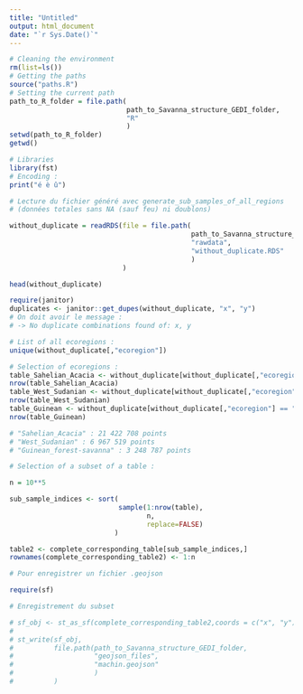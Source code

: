 ```yaml
---
title: "Untitled"
output: html_document
date: "`r Sys.Date()`"
---
```


```r
# Cleaning the environment
rm(list=ls())
# Getting the paths
source("paths.R")
# Setting the current path
path_to_R_folder = file.path(
                             path_to_Savanna_structure_GEDI_folder,
                             "R"
                             )
setwd(path_to_R_folder)
getwd()

# Libraries
library(fst)
# Encoding :
print("é è û")
```

```r
# Lecture du fichier généré avec generate_sub_samples_of_all_regions
# (données totales sans NA (sauf feu) ni doublons)

without_duplicate = readRDS(file = file.path(
                                             path_to_Savanna_structure_GEDI_folder,
                                             "rawdata",
                                             "without_duplicate.RDS"
                                             )
                            )

head(without_duplicate)

require(janitor)
duplicates <- janitor::get_dupes(without_duplicate, "x", "y")
# On doit avoir le message :
# -> No duplicate combinations found of: x, y
```

```r
# List of all ecoregions :
unique(without_duplicate[,"ecoregion"])

# Selection of ecoregions :
table_Sahelian_Acacia <- without_duplicate[without_duplicate[,"ecoregion"] == "Sahelian_Acacia", ]
nrow(table_Sahelian_Acacia)
table_West_Sudanian <- without_duplicate[without_duplicate[,"ecoregion"] == "West_Sudanian", ]
nrow(table_West_Sudanian)
table_Guinean <- without_duplicate[without_duplicate[,"ecoregion"] == "Guinean_forest-savanna", ]
nrow(table_Guinean)

# "Sahelian_Acacia" : 21 422 708 points
# "West_Sudanian" : 6 967 519 points
# "Guinean_forest-savanna" : 3 248 787 points
```

```r
# Selection of a subset of a table :

n = 10**5

sub_sample_indices <- sort(
                           sample(1:nrow(table),
                                  n,
                                  replace=FALSE)
                          )

table2 <- complete_corresponding_table[sub_sample_indices,]
rownames(complete_corresponding_table2) <- 1:n
```

```r
# Pour enregistrer un fichier .geojson

require(sf)

# Enregistrement du subset

# sf_obj <- st_as_sf(complete_corresponding_table2,coords = c("x", "y"),crs = 4326)
# 
# st_write(sf_obj,
#          file.path(path_to_Savanna_structure_GEDI_folder,
#                    "geojson_files",
#                    "machin.geojson"
#                    )
#          )
```

```r

```

```r

```

```r

```

